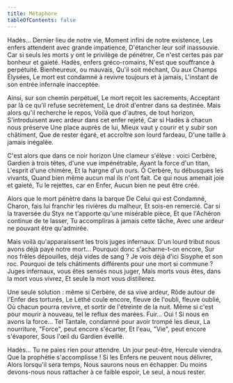 ```yaml
---
title: Métaphore
tableOfContents: false
---
```



<Composition>
Hadès...
Dernier lieu de notre vie,
Moment infini de notre existence,
Les enfers attendent avec grande impatience,
D'étancher leur soif inassouvie.
Car si seuls les morts y ont le privilège de pénétrer,
Ce n'est certes pas par bonheur et gaieté.
Hadès, enfers gréco-romains,
N'est que souffrance à perpétuité.
Bienheureux, ou mauvais,
Qu'il soit méchant,
Ou aux Champs Élysées,
Le mort est condamné à revivre toujours et à jamais,
L'instant de son entrée infernale inacceptée.

Ainsi, sur son chemin perpétuel,
Le mort reçoit les sacrements,
Acceptant par là ce qu'il refuse secrètement,
Le droit d'entrer dans sa destinée.
Mais alors qu'il recherche le repos,
Voilà que d'autres, de tout horizon,
S'introduisent avec ardeur dans cet enfer rejeté,
Car si Hadès à chacun nous préserve
Une place auprès de lui,
Mieux vaut y courir et y subir son châtiment,
Que de rester égaré, et accroître son lourd fardeau,
D'une taille à jamais inégalée.

C'est alors que dans ce noir horizon
Une clameur s'élève : voici Cerbère,
Gardien à trois têtes, d'une vue impénétrable,
Ayant la force d'un titan,
L'esprit d'une chimère,
Et la hargne d'un ours.
Ô Cerbère, tu débusques les vivants,
Quand bien même aucun mal ils n'ont fait.
Ce qui nous amenait joie et gaieté,
Tu le rejettes, car en Enfer,
Aucun bien ne peut être créé.

Alors que le mort pénètre dans la barque
De Celui qui est Condamné,
Charon, fais lui franchir les rivières du malheur,
Et sois-en remercié.
Car si la traversée du Styx ne t'apporte qu'une misérable pièce,
Et que l'Achéron continue de te lasser,
Tu accompliras à jamais cette tâche,
Avec une ardeur ne pouvant être qu'admirée.

Mais voilà qu'apparaissent les trois juges infernaux.
D'un lourd tribut nous avons déjà payé notre mort...
Pourquoi donc s'acharne-t-on encore,
Sur nos frêles dépouilles, déjà vides de sang ?
Je vois déjà d'ici Sisyphe et son roc.
Pourquoi de tels châtiments différents pour une mort si commune ?
Juges infernaux, vous êtes sensés nous juger,
Mais morts vous êtes, dans la mort vous vivrez,
Et seule la mort vous distillerez.

Une seule solution : même si Cerbère, de sa vive ardeur,
Rôde autour de l'Enfer des torturés,
Le Léthé coule encore, fleuve de l'oubli, fleuve oublié,
Où chacun pourra revivre, et sortir de l'étreinte de la nuit.
Même si c'est pour mourir à nouveau, tel le reflux des marées.
Fuir... Oui ! Si nous en avons la force...
Tel Tantale, condamné pour avoir trompé les dieux,
La nourriture, "Force", peut encore s'écarter,
Et l'eau, "Vie", peut encore s'évaporer,
Sous l'œil du Gardien éveillé.

Hadès... Tu ne paies rien pour attendre.
Un jour peut-être, Hercule viendra.
Que la prophétie s'accomplisse !
Si les Enfers ne peuvent nous délivrer,
Alors lorsqu'il sera temps,
Nous saurons nous en échapper.
Du moins devons-nous nous rattacher à ce faible espoir,
Le seul, à nous rester.
</Composition>

<ByNcDcCc title="Métaphore" year="2001" />